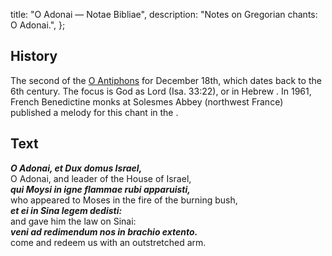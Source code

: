   title: "O Adonai — Notae Bibliae",
  description: "Notes on Gregorian chants: O Adonai.",
};

<Initial text="O Adonai" />

## History

The second of the [O Antiphons](/glossary/liturgical-terms#o-antiphons) for December 18th, which dates back to the 6th century. The focus is God as Lord (Isa. 33:22), or in Hebrew *<Definition lang="hebrew" anchor="adonai" text="Adonai" />*. In 1961, French Benedictine monks at Solesmes Abbey (northwest France) published a melody for this chant in the *<Definition lang="latin" anchor="liber-usualis" text="Liber Usualis" />*.

## Text

***O Adonai, et Dux domus Israel,***<br/>
O Adonai, and leader of the House of Israel,<br/>
***qui Moysi in igne flammae rubi apparuisti,***<br/>
who appeared to Moses in the fire of the burning bush,<br/>
***et ei in Sina legem dedisti:***<br/>
and gave him the law on Sinai:<br/>
***veni ad redimendum nos in brachio extento.***<br/>
come and redeem us with an outstretched arm.
